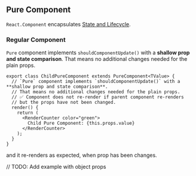 
## Pure Component

`React.Component` encapsulates [State and Lifecycle](https://reactjs.org/docs/state-and-lifecycle.html).

### Regular Component

`Pure` component implements `shouldComponentUpdate()` with a **shallow prop and state comparison**.
That means no additional changes needed for the plain props.

```tsx
export class ChildPureComponent extends PureComponent<TValue> {
  // `Pure` component implements `shouldComponentUpdate()` with a **shallow prop and state comparison**.
  // That means no additional changes needed for the plain props.
  // ✅ Component does not re-render if parent component re-renders
  // but the props have not been changed.
  render() {
    return (
      <RenderCounter color="green">
        Child Pure Component: {this.props.value}
      </RenderCounter>
    );
  }
}
```

<PureComponent isMemoized={false} />

and it re-renders as expected, when prop has been changes.

<PureComponent isMemoized={true} changeProps={true} />

// TODO: Add example with object props
